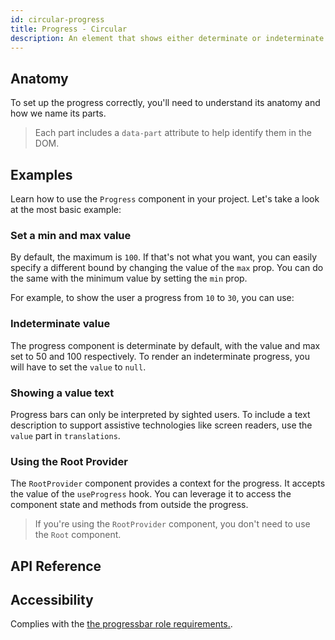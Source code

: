 ```yaml
---
id: circular-progress
title: Progress - Circular
description: An element that shows either determinate or indeterminate progress.
---
```


<ComponentPreview id="ProgressCircular" />

## Anatomy

To set up the progress correctly, you'll need to understand its anatomy and how we name its parts.

> Each part includes a `data-part` attribute to help identify them in the DOM.

<Anatomy id="circular-progress" />

## Examples

Learn how to use the `Progress` component in your project. Let's take a look at the most basic example:

<Example id="basic" />

### Set a min and max value

By default, the maximum is `100`. If that's not what you want, you can easily specify a different bound by changing the
value of the `max` prop. You can do the same with the minimum value by setting the `min` prop.

For example, to show the user a progress from `10` to `30`, you can use:

<Example id="min-max" />

### Indeterminate value

The progress component is determinate by default, with the value and max set to 50 and 100 respectively. To render an
indeterminate progress, you will have to set the `value` to `null`.

<Example id="indeterminate" />

### Showing a value text

Progress bars can only be interpreted by sighted users. To include a text description to support assistive technologies
like screen readers, use the `value` part in `translations`.

<Example id="value-text" />

### Using the Root Provider

The `RootProvider` component provides a context for the progress. It accepts the value of the `useProgress` hook. You
can leverage it to access the component state and methods from outside the progress.

<Example id="root-provider" />

> If you're using the `RootProvider` component, you don't need to use the `Root` component.

## API Reference

<ComponentTypes id="progress" />

## Accessibility

Complies with the [the progressbar role requirements.](https://w3c.github.io/aria/#progressbar).
